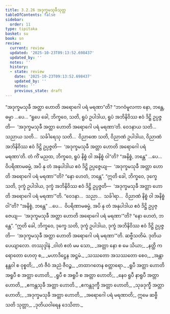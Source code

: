 ```yaml
---
title: 3.2.26 အဒုက္ခမသုခီသုတ္တ
tableOfContents: false
sidebar:
  order: 11
type: tipitaka
basket: su
book: sn
review:
  current: review
  updated: '2025-10-23T09:13:52.698437'
  updated_by: ''
  notes: ''
  history:
  - state: review
    date: '2025-10-23T09:13:52.698437'
    updated_by: ''
    notes: ''
    previous_state: draft
---
```



<ReviewStatus review={frontmatter.review} showDetails={true} />

<HypothesisAnnotation frontmatter={frontmatter} />

<DynamicBreadcrumb />

<Division number="249" book="sn" e="ch" v="18" p="316">

<Paragraph number="1006" book="sn">
“အဒုက္ခမသုခီ အတ္တာ ဟောတိ အရောဂေါ ပရံ မရဏာ”တိ? “ဘဂဝံမူလကာ နော, ဘန္တေ, ဓမ္မာ …ပေ…
</Paragraph>

<Paragraph number="1007" book="sn">
“ရူပေ ခေါ, ဘိက္ခဝေ, သတိ, ရူပံ ဥပါဒါယ, ရူပံ အဘိနိဝိဿ ဧဝံ ဒိဋ္ဌိ ဥပ္ပဇ္ဇတိ—  ‘အဒုက္ခမသုခီ အတ္တာ ဟောတိ အရောဂေါ ပရံ မရဏာ’တိ. ဝေဒနာယ သတိ…  သညာယ သတိ…  သင်္ခါရေသု သတိ…  ဝိညာဏေ သတိ, ဝိညာဏံ ဥပါဒါယ, ဝိညာဏံ အဘိနိဝိဿ ဧဝံ ဒိဋ္ဌိ ဥပ္ပဇ္ဇတိ—  ‘အဒုက္ခမသုခီ အတ္တာ ဟောတိ အရောဂေါ ပရံ မရဏာ’တိ.
</Paragraph>

<Paragraph number="1008" book="sn">
တံ ကိံ မညထ, ဘိက္ခဝေ, ရူပံ နိစ္စံ ဝါ အနိစ္စံ ဝါ”တိ? “အနိစ္စံ, ဘန္တေ” …ပေ…  ဝိပရိဏာမဓမ္မံ, အပိ နု တံ အနုပါဒါယ ဧဝံ ဒိဋ္ဌိ ဥပ္ပဇ္ဇေယျ—  ‘အဒုက္ခမသုခီ အတ္တာ ဟောတိ အရောဂေါ ပရံ မရဏာ’”တိ? “နော ဟေတံ, ဘန္တေ”. “ဣတိ ခေါ, ဘိက္ခဝေ, ဒုက္ခေ သတိ, ဒုက္ခံ ဥပါဒါယ, ဒုက္ခံ အဘိနိဝိဿ ဧဝံ ဒိဋ္ဌိ ဥပ္ပဇ္ဇတိ—  ‘အဒုက္ခမသုခီ အတ္တာ ဟောတိ အရောဂေါ ပရံ မရဏာ’”တိ. “ဝေဒနာ…  သညာ…  သင်္ခါရာ…  ဝိညာဏံ နိစ္စံ ဝါ အနိစ္စံ ဝါ”တိ? “အနိစ္စံ, ဘန္တေ” …ပေ…  ဝိပရိဏာမဓမ္မံ, အပိ နု တံ အနုပါဒါယ ဧဝံ ဒိဋ္ဌိ ဥပ္ပဇ္ဇေယျ—  ‘အဒုက္ခမသုခီ အတ္တာ ဟောတိ အရောဂေါ ပရံ မရဏာ’”တိ? “နော ဟေတံ, ဘန္တေ”. “ဣတိ ခေါ, ဘိက္ခဝေ, ဒုက္ခေ သတိ, ဒုက္ခံ ဥပါဒါယ, ဒုက္ခံ အဘိနိဝိဿ ဧဝံ ဒိဋ္ဌိ ဥပ္ပဇ္ဇတိ—  ‘အဒုက္ခမသုခီ အတ္တာ ဟောတိ အရောဂေါ ပရံ မရဏာ’”တိ. ဆဗ္ဗီသတိမံ.

</Paragraph>
</Division>

<Paragraph number="1009" type="center" book="sn">
ဒုတိယပေယျာလော.



</Paragraph>

<Paragraph number="1010" type="center" book="sn">
တဿုဒ္ဒါနံ


</Paragraph>

<Paragraph number="1011" type="verses" book="sn">
_ဝါတံ ဧတံ မမ သော,_  
_အတ္တာ နော စ မေ သိယာ;_  
_နတ္ထိ ကရောတော ဟေတု စ,_  
_မဟာဒိဋ္ဌေန အဋ္ဌမံ._  

</Paragraph>

<Paragraph number="1012" type="verses" book="sn">
_သဿတော အသဿတော စေဝ,_  
_အန္တာနန္တဝါ စ ဝုစ္စတိ;_  
_တံ ဇီဝံ အညံ ဇီဝဉ္စ,_  
_တထာဂတေန စတ္တာရော._  

</Paragraph>

<Paragraph number="1013" type="verses" book="sn">
_ရူပီ အတ္တာ ဟောတိ အရူပီ စ အတ္တာ ဟောတိ,_  
_ရူပီ စ အရူပီ စ အတ္တာ ဟောတိ;_  
_နေဝ ရူပီ နာရူပီ အတ္တာ ဟောတိ,_  
_ဧကန္တသုခီ အတ္တာ ဟောတိ._  

</Paragraph>

<Paragraph number="1014" type="verses" book="sn">
_ဧကန္တဒုက္ခီ အတ္တာ ဟောတိ,_  
_သုခဒုက္ခီ အတ္တာ ဟောတိ;_  
_အဒုက္ခမသုခီ အတ္တာ ဟောတိ,_  
_အရောဂေါ ပရံ မရဏာတိ;_  
ဣမေ ဆဗ္ဗီသတိ သုတ္တာ,_  
_ဒုတိယဝါရေန ဒေသိတာ._
</Paragraph>
